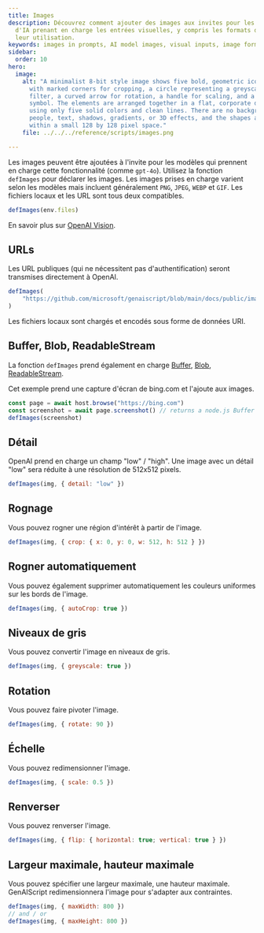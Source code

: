 ```yaml
---
title: Images
description: Découvrez comment ajouter des images aux invites pour les modèles
  d'IA prenant en charge les entrées visuelles, y compris les formats d'image et
  leur utilisation.
keywords: images in prompts, AI model images, visual inputs, image formats, OpenAI Vision
sidebar:
  order: 10
hero:
  image:
    alt: "A minimalist 8-bit style image shows five bold, geometric icons: a square
      with marked corners for cropping, a circle representing a greyscale
      filter, a curved arrow for rotation, a handle for scaling, and a flip
      symbol. The elements are arranged together in a flat, corporate design
      using only five solid colors and clean lines. There are no backgrounds,
      people, text, shadows, gradients, or 3D effects, and the shapes are simple
      within a small 128 by 128 pixel space."
    file: ../../../reference/scripts/images.png

---
```



Les images peuvent être ajoutées à l'invite pour les modèles qui prennent en charge cette fonctionnalité (comme `gpt-4o`). Utilisez la fonction `defImages` pour déclarer les images. Les images prises en charge varient selon les modèles mais incluent généralement `PNG`, `JPEG`, `WEBP` et `GIF`. Les fichiers locaux et les URL sont tous deux compatibles.

```js
defImages(env.files)
```

<YouTube id="https://youtu.be/XbWgDn7NdTg" posterQuality="high" />

En savoir plus sur [OpenAI Vision](https://platform.openai.com/docs/guides/vision/limitations).

## URLs

Les URL publiques (qui ne nécessitent pas d'authentification) seront transmises directement à OpenAI.

```js wrap
defImages(
    "https://github.com/microsoft/genaiscript/blob/main/docs/public/images/logo.png?raw=true"
)
```

Les fichiers locaux sont chargés et encodés sous forme de données URI.

## Buffer, Blob, ReadableStream

La fonction `defImages` prend également en charge [Buffer](https://nodejs.org/api/buffer.html), [Blob](https://developer.mozilla.org/en-US/docs/Web/API/Blob), [ReadableStream](https://nodejs.org/api/stream.html).

Cet exemple prend une capture d'écran de bing.com et l'ajoute aux images.

```js wrap
const page = await host.browse("https://bing.com")
const screenshot = await page.screenshot() // returns a node.js Buffer
defImages(screenshot)
```

## Détail

OpenAI prend en charge un champ "low" / "high". Une image avec un détail "low" sera réduite à une résolution de 512x512 pixels.

```js 'detail: "low"'
defImages(img, { detail: "low" })
```

## Rognage

Vous pouvez rogner une région d'intérêt à partir de l'image.

```js "crop: { x: 0, y: 0, w: 512, h: 512 }" wrap
defImages(img, { crop: { x: 0, y: 0, w: 512, h: 512 } })
```

## Rogner automatiquement

Vous pouvez également supprimer automatiquement les couleurs uniformes sur les bords de l'image.

```js "autoCrop" wrap
defImages(img, { autoCrop: true })
```

## Niveaux de gris

Vous pouvez convertir l'image en niveaux de gris.

```js "greyscale" wrap
defImages(img, { greyscale: true })
```

## Rotation

Vous pouvez faire pivoter l'image.

```js "rotate: 90"
defImages(img, { rotate: 90 })
```

## Échelle

Vous pouvez redimensionner l'image.

```js "scale: 0.5"
defImages(img, { scale: 0.5 })
```

## Renverser

Vous pouvez renverser l'image.

```js "flip: { horizontal: true; vertical: true }" wrap
defImages(img, { flip: { horizontal: true; vertical: true } })
```

## Largeur maximale, hauteur maximale

Vous pouvez spécifier une largeur maximale, une hauteur maximale. GenAIScript redimensionnera l'image pour s'adapter aux contraintes.

```js "maxWidth: 800" "maxHeight: 800"
defImages(img, { maxWidth: 800 })
// and / or
defImages(img, { maxHeight: 800 })
```
